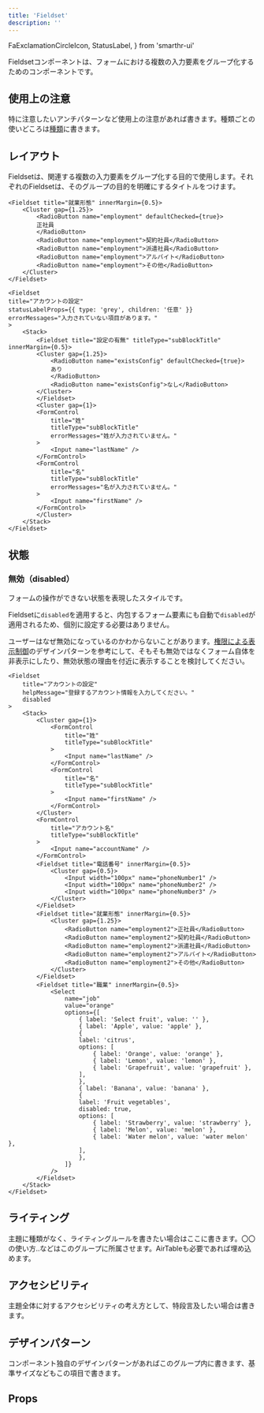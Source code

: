 ```yaml
---
title: 'Fieldset'
description: ''
---
```

  FaExclamationCircleIcon,
  StatusLabel,
} from 'smarthr-ui'

Fieldsetコンポーネントは、フォームにおける複数の入力要素をグループ化するためのコンポーネントです。

<ComponentStory name="Fieldset" />

## 使用上の注意

特に注意したいアンチパターンなど使用上の注意があれば書きます。種類ごとの使いどころは[種類](#h2-1)に書きます。

## レイアウト

Fieldsetは、関連する複数の入力要素をグループ化する目的で使用します。それぞれのFieldsetは、そのグループの目的を明確にするタイトルをつけます。

```tsx editable codeBlock
<Fieldset title="就業形態" innerMargin={0.5}>
    <Cluster gap={1.25}>
        <RadioButton name="employment" defaultChecked={true}>
        正社員
        </RadioButton>
        <RadioButton name="employment">契約社員</RadioButton>
        <RadioButton name="employment">派遣社員</RadioButton>
        <RadioButton name="employment">アルバイト</RadioButton>
        <RadioButton name="employment">その他</RadioButton>
    </Cluster>
</Fieldset>
```

```tsx editable codeBlock
<Fieldset
title="アカウントの設定"
statusLabelProps={{ type: 'grey', children: '任意' }}
errorMessages="入力されていない項目があります。"
>
    <Stack>
        <Fieldset title="設定の有無" titleType="subBlockTitle" innerMargin={0.5}>
        <Cluster gap={1.25}>
            <RadioButton name="existsConfig" defaultChecked={true}>
            あり
            </RadioButton>
            <RadioButton name="existsConfig">なし</RadioButton>
        </Cluster>
        </Fieldset>
        <Cluster gap={1}>
        <FormControl
            title="姓"
            titleType="subBlockTitle"
            errorMessages="姓が入力されていません。"
        >
            <Input name="lastName" />
        </FormControl>
        <FormControl
            title="名"
            titleType="subBlockTitle"
            errorMessages="名が入力されていません。"
        >
            <Input name="firstName" />
        </FormControl>
        </Cluster>
    </Stack>
</Fieldset>
```

## 状態

### 無効（disabled）

フォームの操作ができない状態を表現したスタイルです。

Fieldsetに`disabled`を適用すると、内包するフォーム要素にも自動で`disabled`が適用されるため、個別に設定する必要はありません。

ユーザーはなぜ無効になっているのかわからないことがあります。[権限による表示制御](/products/design-patterns/access-control-pattern/)のデザインパターンを参考にして、そもそも無効ではなくフォーム自体を非表示にしたり、無効状態の理由を付近に表示することを検討してください。

```tsx editable codeBlock
<Fieldset
    title="アカウントの設定"
    helpMessage="登録するアカウント情報を入力してください。"
    disabled
>
    <Stack>
        <Cluster gap={1}>
            <FormControl
                title="姓"
                titleType="subBlockTitle"
            >
                <Input name="lastName" />
            </FormControl>
            <FormControl
                title="名"
                titleType="subBlockTitle"
            >
                <Input name="firstName" />
            </FormControl>
        </Cluster>
        <FormControl
            title="アカウント名"
            titleType="subBlockTitle"
        >
            <Input name="accountName" />
        </FormControl>
        <Fieldset title="電話番号" innerMargin={0.5}>
            <Cluster gap={0.5}>
                <Input width="100px" name="phoneNumber1" />
                <Input width="100px" name="phoneNumber2" />
                <Input width="100px" name="phoneNumber3" />
            </Cluster>
        </Fieldset>
        <Fieldset title="就業形態" innerMargin={0.5}>
            <Cluster gap={1.25}>
                <RadioButton name="employment2">正社員</RadioButton>
                <RadioButton name="employment2">契約社員</RadioButton>
                <RadioButton name="employment2">派遣社員</RadioButton>
                <RadioButton name="employment2">アルバイト</RadioButton>
                <RadioButton name="employment2">その他</RadioButton>
            </Cluster>
        </Fieldset>
        <Fieldset title="職業" innerMargin={0.5}>
            <Select
                name="job"
                value="orange"
                options={[
                    { label: 'Select fruit', value: '' },
                    { label: 'Apple', value: 'apple' },
                    {
                    label: 'citrus',
                    options: [
                        { label: 'Orange', value: 'orange' },
                        { label: 'Lemon', value: 'lemon' },
                        { label: 'Grapefruit', value: 'grapefruit' },
                    ],
                    },
                    { label: 'Banana', value: 'banana' },
                    {
                    label: 'Fruit vegetables',
                    disabled: true,
                    options: [
                        { label: 'Strawberry', value: 'strawberry' },
                        { label: 'Melon', value: 'melon' },
                        { label: 'Water melon', value: 'water melon' },
                    ],
                    },
                ]}
            />
        </Fieldset>
    </Stack>
</Fieldset>
```

## ライティング

主題に種類がなく、ライティングルールを書きたい場合はここに書きます。〇〇の使い方..などはこのグループに所属させます。AirTableも必要であれば埋め込めます。

## アクセシビリティ

主題全体に対するアクセシビリティの考え方として、特段言及したい場合は書きます。

## デザインパターン

コンポーネント独自のデザインパターンがあればこのグループ内に書きます、基準サイズなどもこの項目で書きます。

## Props

<ComponentPropsTable name="Fieldset" />


